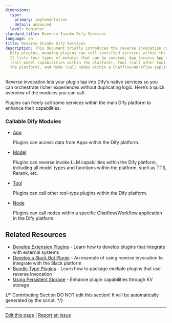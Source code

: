```yaml
---
dimensions:
  type:
    primary: implementation
    detail: advanced
  level: beginner
standard_title: Reverse Invoke Dify Services
language: en
title: Reverse Invoke Dify Services
description: This document briefly introduces the reverse invocation capability of
  Dify plugins, meaning plugins can call specified services within the main Dify platform.
  It lists four types of modules that can be invoked, App (access App data), Model
  (call model capabilities within the platform), Tool (call other tool plugins within
  the platform), and Node (call nodes within a Chatflow/Workflow application).
---
```


Reverse invocation lets your plugin tap into Dify’s native services so you can orchestrate richer experiences without duplicating logic. Here’s a quick overview of the modules you can call.

Plugins can freely call some services within the main Dify platform to enhance their capabilities.

### Callable Dify Modules

*   [App](/plugin-dev-en/9242-reverse-invocation-app.mdx)

    Plugins can access data from Apps within the Dify platform.
*   [Model](/plugin-dev-en/9242-reverse-invocation-model.mdx)

    Plugins can reverse invoke LLM capabilities within the Dify platform, including all model types and functions within the platform, such as TTS, Rerank, etc.
*   [Tool](/plugin-dev-en/9242-reverse-invocation-tool.mdx)

    Plugins can call other tool-type plugins within the Dify platform.
*   [Node](/plugin-dev-en/9243-reverse-invocation-node.mdx)

    Plugins can call nodes within a specific Chatflow/Workflow application in the Dify platform.

## Related Resources

- [Develop Extension Plugins](/plugin-dev-en/9231-extension-plugin.mdx) - Learn how to develop plugins that integrate with external systems
- [Develop a Slack Bot Plugin](/plugin-dev-en/0432-develop-a-slack-bot-plugin.mdx) - An example of using reverse invocation to integrate with the Slack platform
- [Bundle Type Plugins](/plugin-dev-en/9241-bundle.mdx) - Learn how to package multiple plugins that use reverse invocation
- [Using Persistent Storage](/plugin-dev-en/0411-persistent-storage-kv.mdx) - Enhance plugin capabilities through KV storage

{/*
Contributing Section
DO NOT edit this section!
It will be automatically generated by the script.
*/}

---

[Edit this page](https://github.com/langgenius/dify-docs/edit/main/plugin-dev-en/9241-reverse-invocation.mdx) | [Report an issue](https://github.com/langgenius/dify-docs/issues/new?template=docs.yml)
